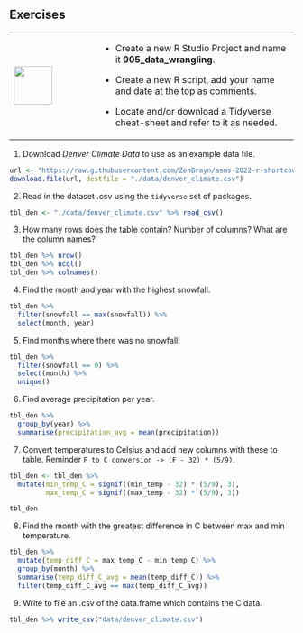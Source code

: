 ## Exercises {-}

+---------------------------------+-----------------------------------------------------------------------------+
| ![](images/07.png){height="68"} | - Create a new R Studio Project and name it **005_data_wrangling**.         |
|                                 |                                                                             |
|                                 | - Create a new R script, add your name and date at the top as comments.     |
|                                 |                                                                             |
|                                 | - Locate and/or download a Tidyverse cheat-sheet and refer to it as needed. |
+---------------------------------+-----------------------------------------------------------------------------+

1. Download *Denver Climate Data* to use as an example data file.
```r
url <- "https://raw.githubusercontent.com/ZenBrayn/asms-2022-r-shortcourse/main/exercises/intro_to_r/data/denver_climate.csv"
download.file(url, destfile = "./data/denver_climate.csv")
```

2. Read in the dataset .csv using the `tidyverse` set of packages.
```r
tbl_den <- "./data/denver_climate.csv" %>% read_csv()
```

3. How many rows does the table contain? Number of columns? What are the column names?
```r
tbl_den %>% nrow()
tbl_den %>% ncol()
tbl_den %>% colnames()
```

4. Find the month and year with the highest snowfall.
```r
tbl_den %>% 
  filter(snowfall == max(snowfall)) %>% 
  select(month, year)
```

5. Find months where there was no snowfall.
```r
tbl_den %>% 
  filter(snowfall == 0) %>% 
  select(month) %>% 
  unique()
```

6. Find average precipitation per year.
```r
tbl_den %>% 
  group_by(year) %>% 
  summarise(precipitation_avg = mean(precipitation))
```

7. Convert temperatures to Celsius and add new columns with these to table. Reminder `F to C conversion -> (F - 32) * (5/9)`.
```r
tbl_den <- tbl_den %>%
  mutate(min_temp_C = signif((min_temp - 32) * (5/9), 3),
         max_temp_C = signif((max_temp - 32) * (5/9), 3))

tbl_den
```

8. Find the month with the greatest difference in C between max and min temperature.
```r
tbl_den %>%
  mutate(temp_diff_C = max_temp_C - min_temp_C) %>%
  group_by(month) %>%
  summarise(temp_diff_C_avg = mean(temp_diff_C)) %>%
  filter(temp_diff_C_avg == max(temp_diff_C_avg))
```

9. Write to file an .csv of the data.frame which contains the C data.
```r
tbl_den %>% write_csv("data/denver_climate.csv")
```